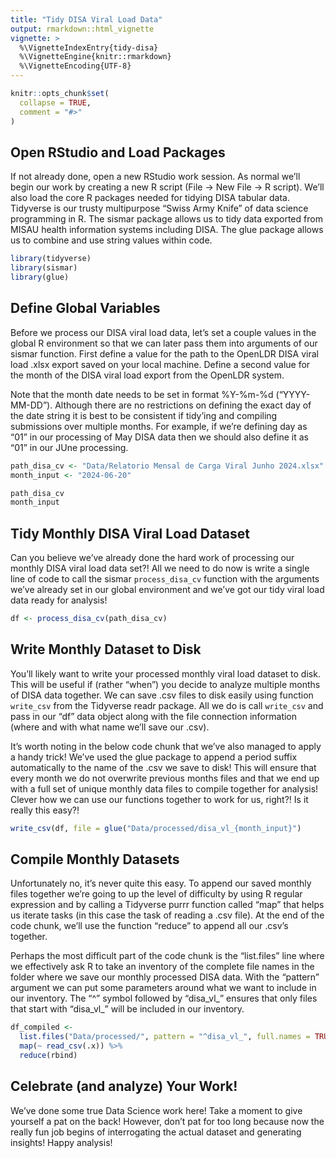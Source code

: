 ```yaml
---
title: "Tidy DISA Viral Load Data"
output: rmarkdown::html_vignette
vignette: >
  %\VignetteIndexEntry{tidy-disa}
  %\VignetteEngine{knitr::rmarkdown}
  %\VignetteEncoding{UTF-8}
---
```


```r
knitr::opts_chunk$set(
  collapse = TRUE,
  comment = "#>"
)
```

## Open RStudio and Load Packages

If not already done, open a new RStudio work session.  As normal we'll begin our work by creating a new R script (File -> New File -> R script).  We'll also load the core R packages needed for tidying DISA tabular data. Tidyverse is our trusty multipurpose "Swiss Army Knife" of data science programming in R.  The sismar package allows us to tidy data exported from MISAU health information systems including DISA. The glue package allows us to combine and use string values within code.


```r
library(tidyverse)
library(sismar)
library(glue)
```

## Define Global Variables

Before we process our DISA viral load data, let's set a couple values in the global R environment so that we can later pass them into arguments of our sismar function.  First define a value for the path to the OpenLDR DISA viral load .xlsx export saved on your local machine.  Define a second value for the month of the DISA viral load export from the OpenLDR system.  

Note that the month date needs to be set in format %Y-%m-%d ("YYYY-MM-DD"). Although there are no restrictions on defining the exact day of the date string it is best to be consistent if tidy'ing and compiling submissions over multiple months.  For example, if we're defining day as "01" in our processing of May DISA data then we should also define it as "01" in our JUne processing.  


```r
path_disa_cv <- "Data/Relatorio Mensal de Carga Viral Junho 2024.xlsx"
month_input <- "2024-06-20"

path_disa_cv
month_input

```

## Tidy Monthly DISA Viral Load Dataset

Can you believe we've already done the hard work of processing our monthly DISA viral load data set?!  All we need to do now is write a single line of code to call the sismar `process_disa_cv` function with the arguments we've already set in our global environment and we've got our tidy viral load data ready for analysis!

```r
df <- process_disa_cv(path_disa_cv)
```

## Write Monthly Dataset to Disk

You'll likely want to write your processed monthly viral load dataset to disk.  This will be useful if (rather "when") you decide to analyze multiple months of DISA data together.  We can save .csv files to disk easily using function `write_csv` from the Tidyverse readr package.  All we do is call `write_csv` and pass in our "df" data object along with the file connection information (where and with what name we'll save our .csv). 

It's worth noting in the below code chunk that we've also managed to apply a handy trick!  We've used the glue package to append a period suffix automatically to the name of the .csv we save to disk!  This will ensure that every month we do not overwrite previous months files and that we end up with a full set of unique monthly data files to compile together for analysis! Clever how we can use our functions together to work for us, right?!  Is it really this easy?!


```r
write_csv(df, file = glue("Data/processed/disa_vl_{month_input}")
```

## Compile Monthly Datasets

Unfortunately no, it's never quite this easy.  To append our saved monthly files together we're going to up the level of difficulty by using R regular expression and by calling a Tidyverse purrr function called "map" that helps us iterate tasks (in this case the task of reading a .csv file).  At the end of the code chunk, we'll use the function "reduce" to append all our .csv's together. 

Perhaps the most difficult part of the code chunk is the "list.files" line where we effectively ask R to take an inventory of the complete file names in the folder where we save our monthly processed DISA data.  With the "pattern" argument we can put some parameters around what we want to include in our inventory.  The "^" symbol followed by "disa_vl_" ensures that only files that start with "disa_vl_" will be included in our inventory.  

```r
df_compiled <- 
  list.files("Data/processed/", pattern = "^disa_vl_", full.names = TRUE) %>% 
  map(~ read_csv(.x)) %>%
  reduce(rbind)
```

## Celebrate (and analyze) Your Work!

We've done some true Data Science work here!  Take a moment to give yourself a pat on the back!  However, don't pat for too long because now the really fun job begins of interrogating the actual dataset and generating insights!  Happy analysis!
